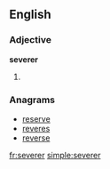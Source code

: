 ==English==

===Adjective===
'''severer'''

# {{comparative of|severe}}

===Anagrams===
* [[reserve#English|reserve]]
* [[reveres#English|reveres]]
* [[reverse#English|reverse]]

[[fr:severer]]
[[simple:severer]]